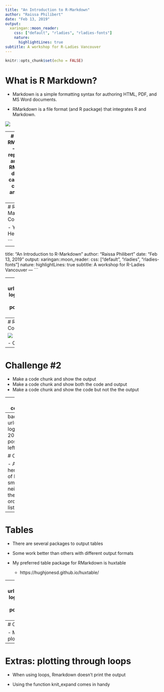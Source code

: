 ```yaml
---
title: "An Introduction to R-Markdown"
author: "Raissa Philibert"
date: "Feb 13, 2019"
output:
  xaringan::moon_reader:
    css: ["default", "rladies", "rladies-fonts"]
    nature:
      highlightLines: true
subtitle: A workshop for R-Ladies Vancouver
---
```



```r
knitr::opts_chunk$set(echo = FALSE)
```

# What is R Markdown?

- Markdown is a simple formatting syntax for authoring HTML, PDF, and MS Word documents. 

- RMarkdown is a file format (and R package) that integrates R and Markdown.

![](images/rmarkdown_process.png)

---
# Why use RMarkdown?
- Creates reproducible analyses
  - RMarkdown document can be self-contained and easy to share
  
- Can output to multiple formats include word, pdf and html


# Let's make our first RMarkdown document



---
# R Markdown Components

- YAML Header

```
---
title: "An Introduction to R-Markdown"
author: "Raissa Philibert"
date: "Feb 13, 2019"
output:
  xaringan::moon_reader:
    css: ["default", "rladies", "rladies-fonts"]
    nature:
      highlightLines: true
subtitle: A workshop for R-Ladies Vancouver
---
```

---
background-image: url(images/04_RLadiesVan-logo.jpg)
background-size: 200px
background-position: 100% 50%
class: left, middle

# Challenge #1

 - Create an Rmarkdown document with each output format (word, pdf, html)
 - Compare the YAML header
 
---
# Rmarkdown components - Code chunks 


![](images/codeChunk.png)

- Code chunk options
![](images/codechunkoptions.png)

---
# Challenge #2

- Make a code chunk and show the output
- Make a code chunk and show both the code and output
- Make a code chunk and show the code but not the the output
  
---
# Rmarkdown compoments - plain text

- Plain text just like this

![centre](images/markdownsyntax.png)
---
background-image: url(images/04_RLadiesVan-logo.jpg)
background-size: 200px
background-position: 100% 50%
class: left, middle

# Challenge #3

- Ask your neighbour for her name and two countries of her choice
- Write a small note with your neighbour's name and put the two countries in:
  - an ordered list
  - a numbered list

---
# Tables

- There are several packages to output tables

- Some work better than others with different output formats

- My preferred table package for RMarkdown is huxtable 
  - https://hughjonesd.github.io/huxtable/ 

---
background-image: url(images/04_RLadiesVan-logo.jpg)
background-size: 200px
background-position: 100% 50%
class: left, middle

# Challenge #4
- Print a table with the top 10 rows of gapminder data for a country of choice

---
# Challenge #5

- Make a plot and print the plot

---
# Extras: plotting through loops

- When using loops, Rmarkdown doesn't print the output

- Using the function knit_expand comes in handy
